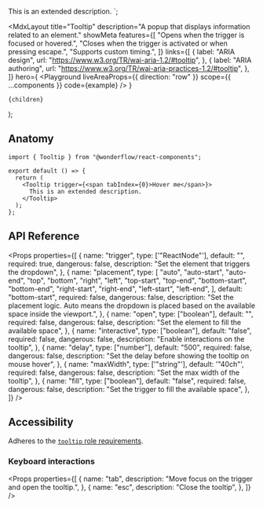 
  This is an extended description.
</Tooltip>`;

  <MdxLayout
    title="Tooltip"
    description="A popup that displays information related to an element."
    showMeta
    features={[
      "Opens when the trigger is focused or hovered.",
      "Closes when the trigger is activated or when pressing escape.",
      "Supports custom timing.",
    ]}
    links={[
      {
        label: "ARIA design",
        url: "https://www.w3.org/TR/wai-aria-1.2/#tooltip",
      },
      {
        label: "ARIA authoring",
        url: "https://www.w3.org/TR/wai-aria-practices-1.2/#tooltip",
      },
    ]}
    hero={
      <Playground
        liveAreaProps={{ direction: "row" }}
        scope={{ ...components }}
        code={example}
      />
    }
  >
    {children}
  </MdxLayout>
);

## Anatomy

```tsx highlight=1,5-7
import { Tooltip } from "@wonderflow/react-components";

export default () => {
  return (
    <Tooltip trigger={<span tabIndex={0}>Hover me</span>}>
      This is an extended description.
    </Tooltip>
  );
};
```

## API Reference

<Props
  properties={[
    {
      name: "trigger",
      type: ['"ReactNode"'],
      default: "",
      required: true,
      dangerous: false,
      description: "Set the element that triggers the dropdown",
    },
    {
      name: "placement",
      type: [
        "auto",
        "auto-start",
        "auto-end",
        "top",
        "bottom",
        "right",
        "left",
        "top-start",
        "top-end",
        "bottom-start",
        "bottom-end",
        "right-start",
        "right-end",
        "left-start",
        "left-end",
      ],
      default: "bottom-start",
      required: false,
      dangerous: false,
      description:
        "Set the placement logic. Auto means the dropdown is placed based on the available space inside the viewport.",
    },
    {
      name: "open",
      type: ["boolean"],
      default: "",
      required: false,
      dangerous: false,
      description: "Set the element to fill the available space",
    },
    {
      name: "interactive",
      type: ["boolean"],
      default: "false",
      required: false,
      dangerous: false,
      description: "Enable interactions on the tooltip",
    },
    {
      name: "delay",
      type: ["number"],
      default: "500",
      required: false,
      dangerous: false,
      description: "Set the delay before showing the tooltip on mouse hover",
    },
    {
      name: "maxWidth",
      type: ['"string"'],
      default: '"40ch"',
      required: false,
      dangerous: false,
      description: "Set the max width of the tooltip",
    },
    {
      name: "fill",
      type: ["boolean"],
      default: "false",
      required: false,
      dangerous: false,
      description: "Set the trigger to fill the available space",
    },
  ]}
/>

## Accessibility

Adheres to the [`tooltip` role requirements](https://www.w3.org/TR/wai-aria-1.2/#tooltip).

### Keyboard interactions

<Props
  properties={[
    {
      name: "tab",
      description: "Move focus on the trigger and open the tooltip.",
    },
    {
      name: "esc",
      description: "Close the tooltip",
    },
  ]}
/>
